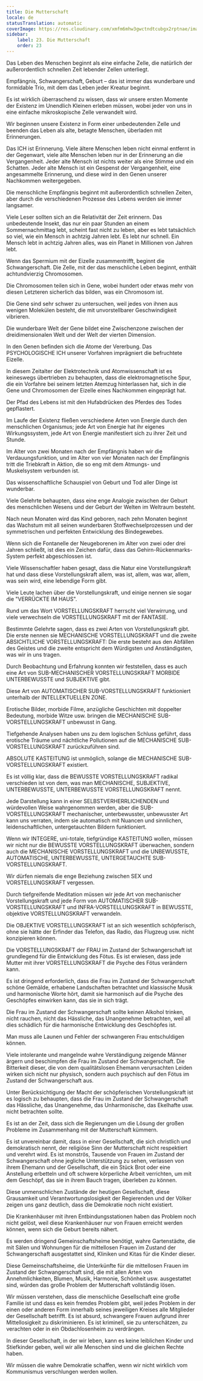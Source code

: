 ```yaml
---
title: Die Mutterschaft
locale: de
statusTranslation: automatic
coverImage: https://res.cloudinary.com/xmfm6mhw3gwctndtcubgx2rptnae/image/upload/v1740337243/small_cover_educacion_fundamental_a051170f1c.webp
sidebar:
    label: 23. Die Mutterschaft
    order: 23
---
```

Das Leben des Menschen beginnt als eine einfache Zelle, die natürlich der außerordentlich schnellen Zeit lebender Zellen unterliegt.

Empfängnis, Schwangerschaft, Geburt – das ist immer das wunderbare und formidable Trio, mit dem das Leben jeder Kreatur beginnt.

Es ist wirklich überraschend zu wissen, dass wir unsere ersten Momente der Existenz im Unendlich Kleinen erleben müssen, wobei jeder von uns in eine einfache mikroskopische Zelle verwandelt wird.

Wir beginnen unsere Existenz in Form einer unbedeutenden Zelle und beenden das Leben als alte, betagte Menschen, überladen mit Erinnerungen.

Das ICH ist Erinnerung. Viele ältere Menschen leben nicht einmal entfernt in der Gegenwart, viele alte Menschen leben nur in der Erinnerung an die Vergangenheit. Jeder alte Mensch ist nichts weiter als eine Stimme und ein Schatten. Jeder alte Mensch ist ein Gespenst der Vergangenheit, eine angesammelte Erinnerung, und diese wird in den Genen unserer Nachkommen weitergegeben.

Die menschliche Empfängnis beginnt mit außerordentlich schnellen Zeiten, aber durch die verschiedenen Prozesse des Lebens werden sie immer langsamer.

Viele Leser sollten sich an die Relativität der Zeit erinnern. Das unbedeutende Insekt, das nur ein paar Stunden an einem Sommernachmittag lebt, scheint fast nicht zu leben, aber es lebt tatsächlich so viel, wie ein Mensch in achtzig Jahren lebt. Es lebt nur schnell. Ein Mensch lebt in achtzig Jahren alles, was ein Planet in Millionen von Jahren lebt.

Wenn das Spermium mit der Eizelle zusammentrifft, beginnt die Schwangerschaft. Die Zelle, mit der das menschliche Leben beginnt, enthält achtundvierzig Chromosomen.

Die Chromosomen teilen sich in Gene, wobei hundert oder etwas mehr von diesen Letzteren sicherlich das bilden, was ein Chromosom ist.

Die Gene sind sehr schwer zu untersuchen, weil jedes von ihnen aus wenigen Molekülen besteht, die mit unvorstellbarer Geschwindigkeit vibrieren.

Die wunderbare Welt der Gene bildet eine Zwischenzone zwischen der dreidimensionalen Welt und der Welt der vierten Dimension.

In den Genen befinden sich die Atome der Vererbung. Das PSYCHOLOGISCHE ICH unserer Vorfahren imprägniert die befruchtete Eizelle.

In diesem Zeitalter der Elektrotechnik und Atomwissenschaft ist es keineswegs übertrieben zu behaupten, dass die elektromagnetische Spur, die ein Vorfahre bei seinem letzten Atemzug hinterlassen hat, sich in die Gene und Chromosomen der Eizelle eines Nachkommen eingeprägt hat.

Der Pfad des Lebens ist mit den Hufabdrücken des Pferdes des Todes gepflastert.

Im Laufe der Existenz fließen verschiedene Arten von Energie durch den menschlichen Organismus; jede Art von Energie hat ihr eigenes Wirkungssystem, jede Art von Energie manifestiert sich zu ihrer Zeit und Stunde.

Im Alter von zwei Monaten nach der Empfängnis haben wir die Verdauungsfunktion, und im Alter von vier Monaten nach der Empfängnis tritt die Triebkraft in Aktion, die so eng mit dem Atmungs- und Muskelsystem verbunden ist.

Das wissenschaftliche Schauspiel von Geburt und Tod aller Dinge ist wunderbar.

Viele Gelehrte behaupten, dass eine enge Analogie zwischen der Geburt des menschlichen Wesens und der Geburt der Welten im Weltraum besteht.

Nach neun Monaten wird das Kind geboren, nach zehn Monaten beginnt das Wachstum mit all seinen wunderbaren Stoffwechselprozessen und der symmetrischen und perfekten Entwicklung des Bindegewebes.

Wenn sich die Fontanelle der Neugeborenen im Alter von zwei oder drei Jahren schließt, ist dies ein Zeichen dafür, dass das Gehirn-Rückenmarks-System perfekt abgeschlossen ist.

Viele Wissenschaftler haben gesagt, dass die Natur eine Vorstellungskraft hat und dass diese Vorstellungskraft allem, was ist, allem, was war, allem, was sein wird, eine lebendige Form gibt.

Viele Leute lachen über die Vorstellungskraft, und einige nennen sie sogar die "VERRÜCKTE IM HAUS".

Rund um das Wort VORSTELLUNGSKRAFT herrscht viel Verwirrung, und viele verwechseln die VORSTELLUNGSKRAFT mit der FANTASIE.

Bestimmte Gelehrte sagen, dass es zwei Arten von Vorstellungskraft gibt. Die erste nennen sie MECHANISCHE VORSTELLUNGSKRAFT und die zweite ABSICHTLICHE VORSTELLUNGSKRAFT: Die erste besteht aus den Abfällen des Geistes und die zweite entspricht dem Würdigsten und Anständigsten, was wir in uns tragen.

Durch Beobachtung und Erfahrung konnten wir feststellen, dass es auch eine Art von SUB-MECHANISCHER VORSTELLUNGSKRAFT MORBIDE UNTERBEWUSSTE und SUBJEKTIVE gibt.

Diese Art von AUTOMATISCHER SUB-VORSTELLUNGSKRAFT funktioniert unterhalb der INTELLEKTUELLEN ZONE.

Erotische Bilder, morbide Filme, anzügliche Geschichten mit doppelter Bedeutung, morbide Witze usw. bringen die MECHANISCHE SUB-VORSTELLUNGSKRAFT unbewusst in Gang.

Tiefgehende Analysen haben uns zu dem logischen Schluss geführt, dass erotische Träume und nächtliche Pollutionen auf die MECHANISCHE SUB-VORSTELLUNGSKRAFT zurückzuführen sind.

ABSOLUTE KASTEITUNG ist unmöglich, solange die MECHANISCHE SUB-VORSTELLUNGSKRAFT existiert.

Es ist völlig klar, dass die BEWUSSTE VORSTELLUNGSKRAFT radikal verschieden ist von dem, was man MECHANISCHE, SUBJEKTIVE, UNTERBEWUSSTE, UNTERBEWUSSTE VORSTELLUNGSKRAFT nennt.

Jede Darstellung kann in einer SELBSTVERHERRLICHENDEN und würdevollen Weise wahrgenommen werden, aber die SUB-VORSTELLUNGSKRAFT mechanischer, unterbewusster, unbewusster Art kann uns verraten, indem sie automatisch mit Nuancen und sinnlichen, leidenschaftlichen, untergetauchten Bildern funktioniert.

Wenn wir INTEGERE, uni-totale, tiefgründige KASTEITUNG wollen, müssen wir nicht nur die BEWUSSTE VORSTELLUNGSKRAFT überwachen, sondern auch die MECHANISCHE VORSTELLUNGSKRAFT und die UNBEWUSSTE, AUTOMATISCHE, UNTERBEWUSSTE, UNTERGETAUCHTE SUB-VORSTELLUNGSKRAFT.

Wir dürfen niemals die enge Beziehung zwischen SEX und VORSTELLUNGSKRAFT vergessen.

Durch tiefgreifende Meditation müssen wir jede Art von mechanischer Vorstellungskraft und jede Form von AUTOMATISCHER SUB-VORSTELLUNGSKRAFT und INFRA-VORSTELLUNGSKRAFT in BEWUSSTE, objektive VORSTELLUNGSKRAFT verwandeln.

Die OBJEKTIVE VORSTELLUNGSKRAFT ist an sich wesentlich schöpferisch, ohne sie hätte der Erfinder das Telefon, das Radio, das Flugzeug usw. nicht konzipieren können.

Die VORSTELLUNGSKRAFT der FRAU im Zustand der Schwangerschaft ist grundlegend für die Entwicklung des Fötus. Es ist erwiesen, dass jede Mutter mit ihrer VORSTELLUNGSKRAFT die Psyche des Fötus verändern kann.

Es ist dringend erforderlich, dass die Frau im Zustand der Schwangerschaft schöne Gemälde, erhabene Landschaften betrachtet und klassische Musik und harmonische Worte hört, damit sie harmonisch auf die Psyche des Geschöpfes einwirken kann, das sie in sich trägt.

Die Frau im Zustand der Schwangerschaft sollte keinen Alkohol trinken, nicht rauchen, nicht das Hässliche, das Unangenehme betrachten, weil all dies schädlich für die harmonische Entwicklung des Geschöpfes ist.

Man muss alle Launen und Fehler der schwangeren Frau entschuldigen können.

Viele intolerante und mangelnde wahre Verständigung zeigende Männer ärgern und beschimpfen die Frau im Zustand der Schwangerschaft. Die Bitterkeit dieser, die von dem qualitätslosen Ehemann verursachten Leiden wirken sich nicht nur physisch, sondern auch psychisch auf den Fötus im Zustand der Schwangerschaft aus.

Unter Berücksichtigung der Macht der schöpferischen Vorstellungskraft ist es logisch zu behaupten, dass die Frau im Zustand der Schwangerschaft das Hässliche, das Unangenehme, das Unharmonische, das Ekelhafte usw. nicht betrachten sollte.

Es ist an der Zeit, dass sich die Regierungen um die Lösung der großen Probleme im Zusammenhang mit der Mutterschaft kümmern.

Es ist unvereinbar damit, dass in einer Gesellschaft, die sich christlich und demokratisch nennt, der religiöse Sinn der Mutterschaft nicht respektiert und verehrt wird. Es ist monströs, Tausende von Frauen im Zustand der Schwangerschaft ohne jegliche Unterstützung zu sehen, verlassen von ihrem Ehemann und der Gesellschaft, die ein Stück Brot oder eine Anstellung erbetteln und oft schwere körperliche Arbeit verrichten, um mit dem Geschöpf, das sie in ihrem Bauch tragen, überleben zu können.

Diese unmenschlichen Zustände der heutigen Gesellschaft, diese Grausamkeit und Verantwortungslosigkeit der Regierenden und der Völker zeigen uns ganz deutlich, dass die Demokratie noch nicht existiert.

Die Krankenhäuser mit ihren Entbindungsstationen haben das Problem noch nicht gelöst, weil diese Krankenhäuser nur von Frauen erreicht werden können, wenn sich die Geburt bereits nähert.

Es werden dringend Gemeinschaftsheime benötigt, wahre Gartenstädte, die mit Sälen und Wohnungen für die mittellosen Frauen im Zustand der Schwangerschaft ausgestattet sind, Kliniken und Kitas für die Kinder dieser.

Diese Gemeinschaftsheime, die Unterkünfte für die mittellosen Frauen im Zustand der Schwangerschaft sind, die mit allen Arten von Annehmlichkeiten, Blumen, Musik, Harmonie, Schönheit usw. ausgestattet sind, würden das große Problem der Mutterschaft vollständig lösen.

Wir müssen verstehen, dass die menschliche Gesellschaft eine große Familie ist und dass es kein fremdes Problem gibt, weil jedes Problem in der einen oder anderen Form innerhalb seines jeweiligen Kreises alle Mitglieder der Gesellschaft betrifft. Es ist absurd, schwangere Frauen aufgrund ihrer Mittellosigkeit zu diskriminieren. Es ist kriminell, sie zu unterschätzen, zu verachten oder in ein Obdachlosenheim zu verdrängen.

In dieser Gesellschaft, in der wir leben, kann es keine leiblichen Kinder und Stiefkinder geben, weil wir alle Menschen sind und die gleichen Rechte haben.

Wir müssen die wahre Demokratie schaffen, wenn wir nicht wirklich vom Kommunismus verschlungen werden wollen.

